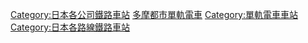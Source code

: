 {{Commonscat|Stations of Tama Toshi Monorail}}

[[Category:日本各公司鐵路車站|Category:日本各公司鐵路車站]]
[[Category:多摩都市單軌電車|]]
[[Category:單軌電車車站|Category:單軌電車車站]]
[[Category:日本各路線鐵路車站|Category:日本各路線鐵路車站]]
{{DEFAULTSORT:Tama Toshi}}